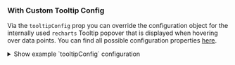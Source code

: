 
### With Custom Tooltip Config

Via the `tooltipConfig` prop you can override the configuration object for the internally used `recharts` Tooltip popover that is displayed when hovering over data points.
You can find all possible configuration properties [here](https://recharts.org/en-US/api/Tooltip).

<Canvas of={props.of} />

<details>

<summary>Show example `tooltipConfig` configuration</summary>

```js
tooltipConfig: {
  wrapperStyle: {
    border: '5px solid',
    borderImage: 'linear-gradient(90deg, red, orange, yellow, green, blue, indigo, violet) 1',
    padding: '5px',
    borderRadius: '8px'
  },
  itemStyle: {
    boxShadow: '0 10px 30px rgba(0, 0, 0, 0.15)',
    backgroundColor: 'white',
    borderRadius: '8px',
    padding: '10px',
    marginBlockStart: '2px'
  },
  contentStyle: {
    background: 'black'
  },
  labelStyle: {
    fontFamily: 'var(--sapFontBoldFamily)',
    color: 'white'
  },
  cursor: { stroke: 'red', strokeWidth: 2, fill: 'transparent' },
  separator: ':~:',
  formatter: (value, name, props) => {
    if (name === 'Users') {
      return [`${value}👨‍💻`, 'Custom Name in Tooltip!'];
    }
    return `${value}k`;
  },
  labelFormatter: (label, payload) => {
    return `${label}🗓️`;
  },
  itemSorter: (item) => {
    return -1;
  }
}
```

</details>
